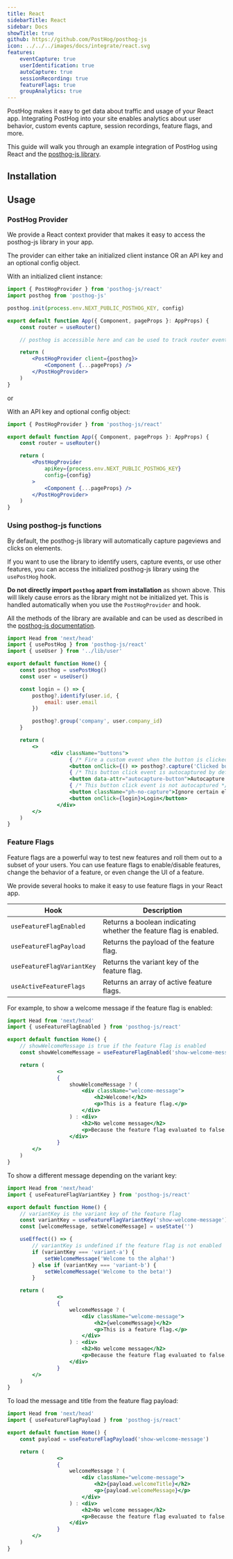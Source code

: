 ```yaml
---
title: React
sidebarTitle: React
sidebar: Docs
showTitle: true
github: https://github.com/PostHog/posthog-js
icon: ../../../images/docs/integrate/react.svg
features:
    eventCapture: true
    userIdentification: true
    autoCapture: true
    sessionRecording: true
    featureFlags: true
    groupAnalytics: true
---
```


PostHog makes it easy to get data about traffic and usage of your React app. Integrating PostHog into your site enables analytics about user behavior, custom events capture, session recordings, feature flags, and more.

This guide will walk you through an example integration of PostHog using React and the [posthog-js library](/docs/integrate/client/js).

## Installation


<ReactInstall />

## Usage

### PostHog Provider

We provide a React context provider that makes it easy to access the posthog-js library in your app.

The provider can either take an initialized client instance OR an API key and an optional config object.

With an initialized client instance:

```jsx
import { PostHogProvider } from 'posthog-js/react'
import posthog from 'posthog-js'

posthog.init(process.env.NEXT_PUBLIC_POSTHOG_KEY, config)

export default function App({ Component, pageProps }: AppProps) {
    const router = useRouter()

    // posthog is accessible here and can be used to track router events, as shown in the installation above

    return (
        <PostHogProvider client={posthog}>
            <Component {...pageProps} />
        </PostHogProvider>
    )
}

```

or

With an API key and optional config object:

```jsx
import { PostHogProvider } from 'posthog-js/react'

export default function App({ Component, pageProps }: AppProps) {
    const router = useRouter()

    return (
        <PostHogProvider
            apiKey={process.env.NEXT_PUBLIC_POSTHOG_KEY}
            config={config}
        >
            <Component {...pageProps} />
        </PostHogProvider>
    )
}
```

### Using posthog-js functions

By default, the posthog-js library will automatically capture pageviews and clicks on elements.

If you want to use the library to identify users, capture events, or use other features, you can access the initialized posthog-js library using the `usePostHog` hook.

**Do not directly import `posthog` apart from installation** as shown above. This will likely cause errors as the library might not be initialized yet. This is handled automatically when you use the `PostHogProvider` and hook.

All the methods of the library are available and can be used as described in the [posthog-js documentation](/docs/sdks/js).

```jsx
import Head from 'next/head'
import { usePostHog } from 'posthog-js/react'
import { useUser } from '../lib/user'

export default function Home() {
    const posthog = usePostHog()
    const user = useUser()

    const login = () => {
        posthog?.identify(user.id, {
            email: user.email
        })

        posthog?.group('company', user.company_id)
    }

    return (
        <>
              <div className="buttons">
                    { /* Fire a custom event when the button is clicked */ }
                    <button onClick={() => posthog?.capture('Clicked button')}>Capture event</button>
                    { /* This button click event is autocaptured by default */ }
                    <button data-attr="autocapture-button">Autocapture buttons</button>
                    { /* This button click event is not autocaptured */ }
                    <button className="ph-no-capture">Ignore certain elements</button>
                    <button onClick={login}>Login</button>
                </div>
        </>
    )
}
```

### Feature Flags

Feature flags are a powerful way to test new features and roll them out to a subset of your users. You can use feature flags to enable/disable features, change the behavior of a feature, or even change the UI of a feature.

We provide several hooks to make it easy to use feature flags in your React app.

| Hook | Description |
| --- | --- |
| `useFeatureFlagEnabled` | Returns a boolean indicating whether the feature flag is enabled. |
| `useFeatureFlagPayload` | Returns the payload of the feature flag. |
| `useFeatureFlagVariantKey` | Returns the variant key of the feature flag. |
| `useActiveFeatureFlags` | Returns an array of active feature flags. |

For example, to show a welcome message if the feature flag is enabled:

```jsx
import Head from 'next/head'
import { useFeatureFlagEnabled } from 'posthog-js/react'

export default function Home() {
    // showWelcomeMessage is true if the feature flag is enabled
    const showWelcomeMessage = useFeatureFlagEnabled('show-welcome-message') 

    return (
                <>
                {
                    showWelcomeMessage ? (
                        <div className="welcome-message">
                            <h2>Welcome!</h2>
                            <p>This is a feature flag.</p>
                        </div>
                    ) : <div>
                        <h2>No welcome message</h2>
                        <p>Because the feature flag evaluated to false.</p>
                    </div>
                }
        </>
    )
}
```

To show a different message depending on the variant key:

```jsx
import Head from 'next/head'
import { useFeatureFlagVariantKey } from 'posthog-js/react'

export default function Home() {
    // variantKey is the variant key of the feature flag
    const variantKey = useFeatureFlagVariantKey('show-welcome-message') 
    const [welcomeMessage, setWelcomeMessage] = useState('')

    useEffect(() => {
        // variantKey is undefined if the feature flag is not enabled
        if (variantKey === 'variant-a') {
            setWelcomeMessage('Welcome to the alpha!')
        } else if (variantKey === 'variant-b') {
            setWelcomeMessage('Welcome to the beta!')
        }

    return (
                <>
                {
                    welcomeMessage ? (
                        <div className="welcome-message">
                            <h2>{welcomeMessage}</h2>
                            <p>This is a feature flag.</p>
                        </div>
                    ) : <div>
                        <h2>No welcome message</h2>
                        <p>Because the feature flag evaluated to false.</p>
                    </div>
                }
        </>
    )
}
```

To load the message and title from the feature flag payload:

```jsx
import Head from 'next/head'
import { useFeatureFlagPayload } from 'posthog-js/react'

export default function Home() {
    const payload = useFeatureFlagPayload('show-welcome-message')

    return (
                <>
                {
                    welcomeMessage ? (
                        <div className="welcome-message">
                            <h2>{payload.welcomeTitle}</h2>
                            <p>{payload.welcomeMessage}</p>
                        </div>
                    ) : <div>
                        <h2>No welcome message</h2>
                        <p>Because the feature flag evaluated to false.</p>
                    </div>
                }
        </>
    )
}
```
